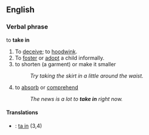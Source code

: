 ==English==

===Verbal phrase===
to '''take in'''
#To [[deceive]]; to [[hoodwink]].
#To [[foster]] or [[adopt]] a child informally.
#to shorten (a garment) or make it smaller
#:''Try taking the skirt in a little around the waist.''
#to [[absorb]] or [[comprehend]]
#:''The news is a lot to '''take in''' right now.''
====Translations====
*{{sv}}: [[ta in]] (3,4)